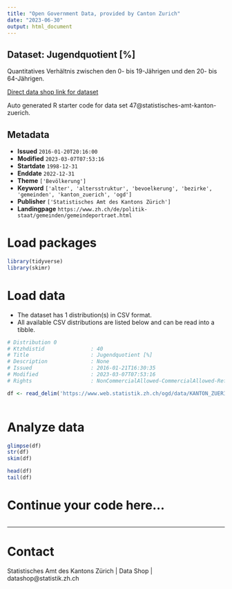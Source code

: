 ```yaml
---
title: "Open Government Data, provided by Canton Zurich"
date: "2023-06-30"
output: html_document
---
```


## Dataset: Jugendquotient [%]

Quantitatives Verhältnis zwischen den 0- bis 19-Jährigen und den 20- bis 64-Jährigen.

[Direct data shop link for dataset](https://www.zh.ch/de/politik-staat/opendata.zhweb-noredirect.zhweb-cache.html#/datasets/47@statistisches-amt-kanton-zuerich)

Auto generated R starter code for data set 47@statistisches-amt-kanton-zuerich.

## Metadata

- **Issued** `2016-01-20T20:16:00`
- **Modified** `2023-03-07T07:53:16`
- **Startdate** `1998-12-31`
- **Enddate** `2022-12-31`
- **Theme** `['Bevölkerung']`
- **Keyword** `['alter', 'altersstruktur', 'bevoelkerung', 'bezirke', 'gemeinden', 'kanton_zuerich', 'ogd']`
- **Publisher** `['Statistisches Amt des Kantons Zürich']`
- **Landingpage** `https://www.zh.ch/de/politik-staat/gemeinden/gemeindeportraet.html`


# Load packages

```r

library(tidyverse)
library(skimr)

```

# Load data

-   The dataset has 1 distribution(s) in CSV format.
-   All available CSV distributions are listed below and can be read into a tibble.

```r

# Distribution 0
# Ktzhdistid               : 40
# Title                    : Jugendquotient [%]
# Description              : None
# Issued                   : 2016-01-21T16:30:35
# Modified                 : 2023-03-07T07:53:16
# Rights                   : NonCommercialAllowed-CommercialAllowed-ReferenceRequired

df <- read_delim('https://www.web.statistik.zh.ch/ogd/data/KANTON_ZUERICH_94.csv')



```

# Analyze data

```r

glimpse(df)
str(df)
skim(df)

head(df)
tail(df)

```

# Continue your code here...

```r

```

------------------------------------------------------------------------

# Contact

Statistisches Amt des Kantons Zürich | Data Shop | datashop@statistik.zh.ch
